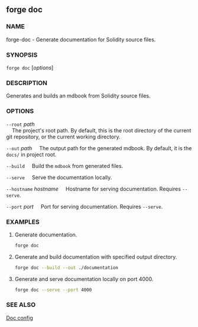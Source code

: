 
## forge doc

### NAME

forge-doc - Generate documentation for Solidity source files.

### SYNOPSIS

`forge doc` [*options*]

### DESCRIPTION

Generates and builds an mdbook from Solidity source files.

### OPTIONS

`--root` _path_  
&nbsp;&nbsp;&nbsp;&nbsp;The project's root path. By default, this is the root directory of the current git repository, or the current working directory.

`--out` _path_
&nbsp;&nbsp;&nbsp;&nbsp;The output path for the generated mdbook. By default, it is the `docs/` in project root.

`--build`
&nbsp;&nbsp;&nbsp;&nbsp;Build the `mdbook` from generated files.

`--serve`
&nbsp;&nbsp;&nbsp;&nbsp;Serve the documentation locally.

`--hostname` _hostname_
&nbsp;&nbsp;&nbsp;&nbsp;Hostname for serving documentation. Requires `--serve`.

`--port` _port_
&nbsp;&nbsp;&nbsp;&nbsp;Port for serving documentation. Requires `--serve`.

<CommonOptions />

### EXAMPLES

1. Generate documentation.
   ```sh
   forge doc
   ```
2. Generate and build documentation with specified output directory.
   ```sh
   forge doc --build --out ./documentation
   ```
3. Generate and serve documentation locally on port 4000.
   ```sh
   forge doc --serve --port 4000
   ```

### SEE ALSO

[Doc config](../config/doc-generator.md)
